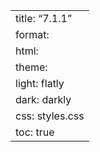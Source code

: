 ---
title: "7.1.1"
format:
    html:
        theme:
            light: flatly
            dark: darkly
        css: styles.css
        toc: true
---